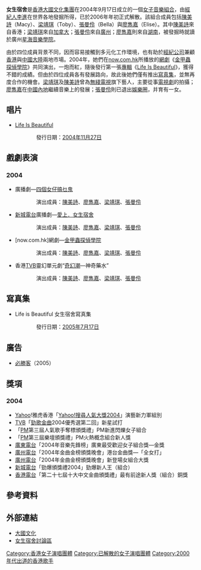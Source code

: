 {{Unreferenced|time=2021-10-03T09:30:11+00:00}}
{{藝人
| 姓名 = 女生宿舍
| 類型 = 組合
| 圖片 = Girlsdormitory2003.jpg
| 圖片簡介 = [[陳美詩|陳美詩]]（左上）、[[梁靖琪|梁靖琪]]（右上）<br />[[廖雋嘉|廖雋嘉]]（左下）、[[張曼伶|張曼伶]]（右下）
| 國籍 = 
| 音樂類型 = [[粵語流行音樂|粵語流行音樂]]
| 職業 = [[歌手|歌手]]、[[演員|演員]]
| 活躍年代 = 2004年 - 2005年
| 出道日期 = 2004年9月17日
| 唱片公司 = [[大國文化集團|大國文化]]
| 經紀公司 =
| 網站 = 
| 現任成員 = 
| 過往成員 = [[陳美詩|陳美詩]]（Macy）<br />[[梁靖琪|梁靖琪]]（Toby）<br />[[張曼伶|張曼伶]]（Bella）<br />[[廖雋嘉|廖雋嘉]]（Elise）
| 代表作 = [[Life_Is_Beautiful|Life Is Beautiful]]（2004年11月27日）
}}

'''女生宿舍'''是[[香港|香港]][[大國文化集團|大國文化集團]]在2004年9月17日成立的一個[[女子音樂組合|女子音樂組合]]，由[[經紀人|經紀人]][[李進_(經理人)|李進]]在世界各地發掘所得，已於2006年年初正式解散。該組合成員包括[[陳美詩|陳美詩]]（Macy）、[[梁靖琪|梁靖琪]]（Toby）、[[張曼伶|張曼伶]]（Bella）與[[廖雋嘉|廖雋嘉]]（Elise）。其中[[陳美詩|陳美詩]]來自香港；[[梁靖琪|梁靖琪]]來自[[加拿大|加拿大]]；[[張曼伶|張曼伶]]來自[[廣州|廣州]]；[[廖雋嘉|廖雋嘉]]則來自[[湖南|湖南]]，被發掘時就讀於廣州[[星海音樂學院|星海音樂學院]]。

由於四位成員背景不同，因而容易接觸到多元化工作環境，也有助於[[經紀公司|經紀公司]]兼顧[[香港|香港]]與[[中國大陸|中國大陸]]兩地市場。2004年，她們在[[now.com.hk|now.com.hk]]所播放的[[網劇|網劇]]《[[金甲蟲探偵學院|金甲蟲探偵學院]]》共同演出，一炮而紅，隨後發行第一張[[專輯|專輯]]《[[Life_Is_Beautiful|Life Is Beautiful]]》，獲得不錯的成績。但由於四位成員各有發展路向，故此後她們僅有推出[[寫真集|寫真集]]，並無再度合作的機會。[[梁靖琪|梁靖琪]]及[[陳美詩|陳美詩]]曾為[[無綫電視|無綫電視]]旗下藝人，主要從事[[電視劇|電視劇]]的拍攝；[[廖雋嘉|廖雋嘉]]在[[中國內地|中國內地]]繼續音樂上的發展；[[張曼伶|張曼伶]]則已退出[[娛樂圈|娛樂圈]]，并育有一女。

==唱片==
* [[Life_Is_Beautiful|Life Is Beautiful]]
::發行日期：[[2004年11月27日|2004年11月27日]]
{{tracklist
| headline        = Visual
| total_length    = 7:04

| title1         = （[[電腦檔案|電腦檔案]] 不能播放）
| length1        = 0:00

| title2         = 全女打
| note2          = MV
| length2        = 3:18

| title3         = 換個話題
| note3          = MV
| length3        = 3:45
}}

{{tracklist
| headline        = Audio
| total_length    = 29:28
| title_width = 16%

| title4         = 全女打
| music4         = [[Magnus_Fridh|Magnus Fridh]]<br>[[Joakim_Udd|Joakim Udd]]
| lyrics4        = [[高皓正|高皓正]]
| arranger4      = [[褚鎮東|褚鎮東]]<br>[[舒文_(音樂人)|舒文]]
| producer4      = 舒文<br>[[黃丹儀|黃丹儀]]
| longnote4      = 
| length4        = 3:14

| title5         = 換個話題
| music5         = [[張佳添|張佳添]]
| lyrics5        = [[李敏_(香港)|李敏]]
| arranger5      = 褚鎮東<br>[[Joey_Lo|Joey Lo]]
| producer5      = 舒文<br>黃丹儀
| longnote5      = 
| length5        = 3:27

| title6         = 俾反應
| music6         = [[Akihito_Tokunaga|Akihito Tokunaga]]<br>[[Mai_Kuraki|Mai Kuraki]]
| lyrics6        = [[Paul_Wan|Paul Wan]]
| arranger6      = 褚鎮東
| producer6      = [[Edward_Chan|Edward Chan]]<br>[[Charles_Lee|Charles Lee]]
| longnote6      = 
| length6        = 3:35

| title7         = 我不怕輸
| music7         = [[謝浩文|謝浩文]]
| lyrics7        = 李敏<br>[[廖雋嘉|廖雋嘉]]
| arranger7      = [[Johnny_Yim|Johnny Yim]]
| producer7      = 舒文<br>黃丹儀
| note7          = [[廖雋嘉|廖雋嘉]]獨唱
| longnote7      = 
| length7        = 3:57

| title8         = 望星打卦
| music8         = [[Samuel_Waermö|Samuel Waermö]]<br>[[Mimmi_Waermö|Mimmi Waermö]]
| lyrics8        = [[方杰_(填詞人)|方-{杰}-]]
| arranger8      = [[Tomoki_Ookame|Tomoki Ookame]]
| producer8      = [[雷頌德|雷頌德]]
| note8          = [[梁靖琪|梁靖琪]]獨唱
| longnote8      = 
| length8        = 3:46

| title9         = 全女打
| music9         = Magnus Fridh<br>Joakim Udd
| lyrics9        = 高皓正
| arranger9      = 
| producer9      = 
| note9          = Remix
| longnote9      = 
| length9        = 3:41

| title10        = 心慌慌
| music10        = 張佳添
| lyrics10       = 廖雋嘉
| arranger10     = 褚鎮東<br>Joey Lo
| producer10     = 舒文<br>黃丹儀
| longnote10     = 《換個話題》國語版
| length10       = 3:31

| title11        = 我不怕輸
| music11        = 謝浩文
| lyrics11       = 
| arranger11     = [[Johnny_Yim|Johnny Yim]]
| producer11     = [[江港生|江港生]]
| note11         = Piano Version
| longnote11     = 
| length11       = 4:12
}}

==戲劇表演==
===2004===
* 廣播劇—[[四個女仔搞乜鬼|四個女仔搞乜鬼]]
::演出成員：[[陳美詩|陳美詩]]、[[廖雋嘉|廖雋嘉]]、[[梁靖琪|梁靖琪]]、[[張曼伶|張曼伶]]

* [[新城電台|新城電台]]廣播劇—[[愛上．女生宿舍|愛上．女生宿舍]]
::演出成員：[[陳美詩|陳美詩]]、[[廖雋嘉|廖雋嘉]]、[[梁靖琪|梁靖琪]]、[[張曼伶|張曼伶]]

* [now.com.hk]網劇—[[金甲蟲探偵學院|金甲蟲探偵學院]]
::演出成員：[[陳美詩|陳美詩]]、[[廖雋嘉|廖雋嘉]]、[[梁靖琪|梁靖琪]]、[[張曼伶|張曼伶]]

* 香港[[TVB|TVB]]靈幻單元劇“[[奇幻潮|奇幻潮]]—神奇藥水”
::演出成員：[[陳美詩|陳美詩]]、[[廖雋嘉|廖雋嘉]]、[[梁靖琪|梁靖琪]]、[[張曼伶|張曼伶]]

==寫真集==
* Life is Beautiful 女生宿舍寫真集
::發行日期：[[2005年7月17日|2005年7月17日]]

==廣告==
*[[Pizza_Hut|必勝客]]（2005）

==獎項==
===2004===
*[[Yahoo|Yahoo]]!雅虎香港「[[Yahoo!搜尋人氣大獎2004|Yahoo!搜尋人氣大獎2004]]」演藝新力軍組別 
*[[TVB|TVB]]「[[勁歌金曲|勁歌金曲]]2004優秀選第二回」新星試打 
*「[[PM|PM]]第三屆人氣歌手奪標頒獎禮」PM新進閃爍女子組合 
*「[[PM|PM]]第三屆樂壇頒獎禮」PM火熱概念組合新人獎
*[[廣東電台|廣東電台]]「2004年音樂先鋒榜」廣東最受歡迎女子組合獎—金獎 
*[[廣州電台|廣州電台]]「2004年金曲金榜頒獎晚會」港台金曲獎—「全女打」 
*[[廣州電台|廣州電台]]「2004年金曲金榜頒獎晚會」新登場女組合大獎 
*[[新城電台|新城電台]]「勁爆頒獎禮2004」勁爆新人王（組合） 
*[[香港電台|香港電台]]「第二十七屆十大中文金曲頒獎禮」最有前途新人獎（組合）銅獎

== 參考資料 ==
{{reflist}}

== 外部連結 ==
* [http://www.musicnationgroup.com/ 大國文化]{{Wayback|url=http://www.musicnationgroup.com/ |date=20060427153154 }}
* [https://web.archive.org/web/20060517001856/http://libunion.suddenlaunch3.com/index.cgi 女生宿舍討論區]

[[Category:香港女子演唱團體|Category:香港女子演唱團體]]
[[Category:已解散的女子演唱團體|Category:已解散的女子演唱團體]]
[[Category:2000年代出道的香港歌手|Category:2000年代出道的香港歌手]]